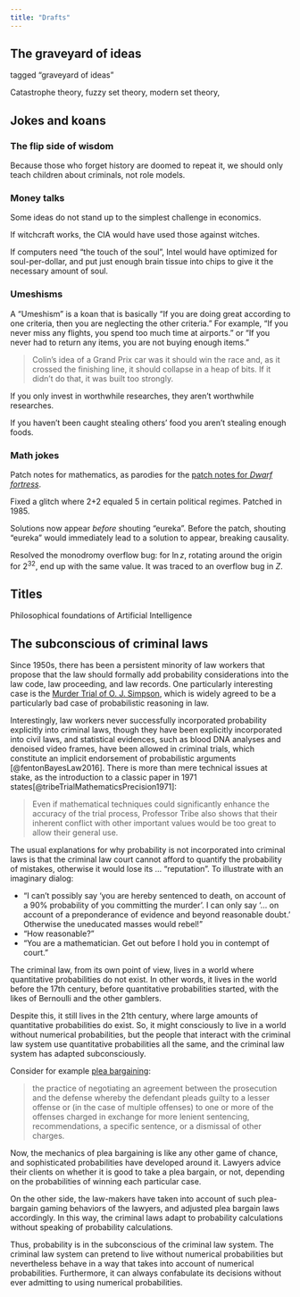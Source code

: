 ```yaml
---
title: "Drafts"
---
```


## The graveyard of ideas

tagged "graveyard of ideas"

Catastrophe theory, fuzzy set theory, modern set theory, 

## Jokes and koans

### The flip side of wisdom

Because those who forget history are doomed to repeat it, we should only teach children about criminals, not role models.

### Money talks

Some ideas do not stand up to the simplest challenge in economics.

If witchcraft works, the CIA would have used those against witches.

If computers need "the touch of the soul", Intel would have optimized for soul-per-dollar, and put just enough brain tissue into chips to give it the necessary amount of soul.

### Umeshisms

A "Umeshism" is a koan that is basically "If you are doing great according to one criteria, then you are neglecting the other criteria." For example, "If you never miss any flights, you spend too much time at airports." or "If you never had to return any items, you are not buying enough items."

> Colin’s idea of a Grand Prix car was it should win the race and, as it crossed the finish⁣ing line, it should col⁣lapse in a heap of bits. If it didn’t do that, it was built too strongly.

If you only invest in worthwhile researches, they aren't worthwhile researches.

If you haven't been caught stealing others' food you aren't stealing enough foods.

### Math jokes

Patch notes for mathematics, as parodies for the [patch notes for *Dwarf fortress*](https://web.archive.org/web/20231118043527/https://www.pcgamer.com/the-most-ridiculous-patch-notes-from-10-years-of-dwarf-fortress/).

Fixed a glitch where 2+2 equaled 5 in certain political regimes. Patched in 1985.

Solutions now appear *before* shouting "eureka". Before the patch, shouting "eureka" would immediately lead to a solution to appear, breaking causality.

Resolved the monodromy overflow bug: for $\ln{z}$, rotating around the origin for $2^{32}$, end up with the same value. It was traced to an overflow bug in $Z$.

## Titles

Philosophical foundations of Artificial Intelligence

## The subconscious of criminal laws

Since 1950s, there has been a persistent minority of law workers that propose that the law should formally add probability considerations into the law code, law proceeding, and law records. One particularly interesting case is the [Murder Trial of O. J. Simpson](https://en.wikipedia.org/wiki/Murder_trial_of_O._J._Simpson), which is widely agreed to be a particularly bad case of probabilistic reasoning in law.

Interestingly, law workers never successfully incorporated probability explicitly into criminal laws, though they have been explicitly incorporated into civil laws, and statistical evidences, such as blood DNA analyses and denoised video frames, have been allowed in criminal trials, which constitute an implicit endorsement of probabilistic arguments [@fentonBayesLaw2016]. There is more than mere technical issues at stake, as the introduction to a classic paper in 1971 states[@tribeTrialMathematicsPrecision1971]:

> Even if mathematical techniques could significantly enhance the accuracy of the trial process, Professor Tribe also shows that their inherent conflict with other important values would be too great to allow their general use.

The usual explanations for why probability is not incorporated into criminal laws is that the criminal law court cannot afford to quantify the probability of mistakes, otherwise it would lose its ... "reputation". To illustrate with an imaginary dialog:

* "I can't possibly say 'you are hereby sentenced to death, on account of a 90% probability of you committing the murder'. I can only say '... on account of a preponderance of evidence and beyond reasonable doubt.' Otherwise the uneducated masses would rebel!"
* "How reasonable?"
* "You are a mathematician. Get out before I hold you in contempt of court."

The criminal law, from its own point of view, lives in a world where quantitative probabilities do not exist. In other words, it lives in the world before the 17th century, before quantitative probabilities started, with the likes of Bernoulli and the other gamblers.

Despite this, it still lives in the 21th century, where large amounts of quantitative probabilities do exist. So, it might consciously to live in a world without numerical probabilities, but the people that interact with the criminal law system use quantitative probabilities all the same, and the criminal law system has adapted subconsciously.

Consider for example [plea bargaining](https://en.wikipedia.org/wiki/Plea_bargain):

> the practice of negotiating an agreement between the prosecution and the defense whereby the defendant pleads guilty to a lesser offense or (in the case of multiple offenses) to one or more of the offenses charged in exchange for more lenient sentencing, recommendations, a specific sentence, or a dismissal of other charges.

Now, the mechanics of plea bargaining is like any other game of chance, and sophisticated probabilities have developed around it. Lawyers advice their clients on whether it is good to take a plea bargain, or not, depending on the probabilities of winning each particular case.

On the other side, the law-makers have taken into account of such plea-bargain gaming behaviors of the lawyers, and adjusted plea bargain laws accordingly. In this way, the criminal laws adapt to probability calculations without speaking of probability calculations.

Thus, probability is in the subconscious of the criminal law system. The criminal law system can pretend to live without numerical probabilities but nevertheless behave in a way that takes into account of numerical probabilities. Furthermore, it can always confabulate its decisions without ever admitting to using numerical probabilities.
